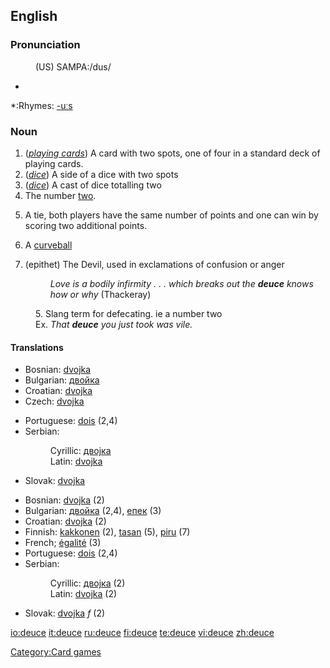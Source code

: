 {{wikipedia}}
==English==

===Pronunciation===
:(US) SAMPA:/dus/
*{{audio|en-us-deuce.ogg|Audio (US)}}

*:Rhymes: [[Rhymes:English:-uːs|-uːs]]

===Noun===
{{en-noun}}

# (''[[playing cards]]'') A card with two spots, one of four in a standard deck of playing cards.
# (''[[dice]]'') A side of a dice with two spots
# (''[[dice]]'') A cast of dice totalling two
# The number [[two]].
# {{tennis}} A tie, both players have the same number of points and one can win by scoring two additional points.
# {{baseball}} A [[curveball]]
# (epithet) The Devil, used in exclamations of confusion or anger
#: ''Love is a bodily infirmity . . . which breaks out the '''deuce''' knows how or why'' (Thackeray)
:5.  Slang term for defecating. ie a number two
:Ex. ''That '''deuce''' you just took was vile.''

====Translations====
{{trans-top|playing card}}
* Bosnian: [[dvojka#Bosnian|dvojka]] {{f}}
* Bulgarian: [[двойка#Bulgarian|двойка]] {{f}}
* Croatian: [[dvojka#Croatian|dvojka]] {{f}}
* Czech: [[dvojka]] {{f}}
{{trans-mid}}
* Portuguese: [[dois]] (2,4)
* Serbian:
*: Cyrillic: [[двојка#Serbian|двојка]] {{f}}
*: Latin: [[dvojka#Serbian|dvojka]] {{f}}
* Slovak: [[dvojka]] {{f}}
{{trans-bottom}}

{{checktrans-top}}
*Bosnian: [[dvojka#Bosnian|dvojka]] {{f}} (2)
*Bulgarian: [[двойка#Bulgarian|двойка]] {{f}} (2,4), [[епек#Bulgarian|епек]] {{m}} (3)
*Croatian: [[dvojka#Croatian|dvojka]] {{f}} (2)
*Finnish: [[kakkonen]] (2), [[tasan]] (5), [[piru]] (7)
*French; [[égalité]] (3)
*Portuguese: [[dois]] (2,4)
*Serbian:
*:Cyrillic: [[двојка#Serbian|двојка]] {{f}} (2)
*:Latin: [[dvojka#Serbian|dvojka]] {{f}} (2)
*Slovak: [[dvojka]] ''f'' (2)
{{trans-bottom}}

[[Category:Card games]]

[[io:deuce]]
[[it:deuce]]
[[ru:deuce]]
[[fi:deuce]]
[[te:deuce]]
[[vi:deuce]]
[[zh:deuce]]